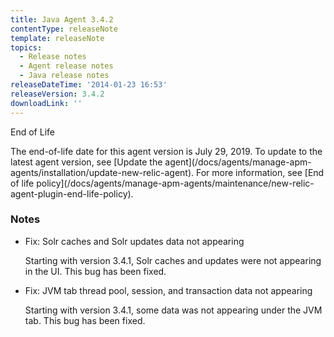 ```yaml
---
title: Java Agent 3.4.2
contentType: releaseNote
template: releaseNote
topics:
  - Release notes
  - Agent release notes
  - Java release notes
releaseDateTime: '2014-01-23 16:53'
releaseVersion: 3.4.2
downloadLink: ''
---
```


End of Life

<Callout variant="important">
  The end-of-life date for this agent version is July 29, 2019. To update to the latest agent version, see [Update the agent](/docs/agents/manage-apm-agents/installation/update-new-relic-agent). For more information, see [End of life policy](/docs/agents/manage-apm-agents/maintenance/new-relic-agent-plugin-end-life-policy).
</Callout>

### Notes

* Fix: Solr caches and Solr updates data not appearing

  Starting with version 3.4.1, Solr caches and updates were not appearing in the UI. This bug has been fixed.
* Fix: JVM tab thread pool, session, and transaction data not appearing

  Starting with version 3.4.1, some data was not appearing under the JVM tab. This bug has been fixed.
